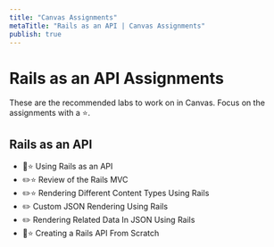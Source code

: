 ```yaml
---
title: "Canvas Assignments"
metaTitle: "Rails as an API | Canvas Assignments"
publish: true
---
```


# Rails as an API Assignments

These are the recommended labs to work on in Canvas. Focus on the assignments with a ⭐.

## Rails as an API
- 📖⭐️ Using Rails as an API
- ✏️⭐️ Review of the Rails MVC
- ✏️⭐️ Rendering Different Content Types Using Rails
- ✏️ Custom JSON Rendering Using Rails
- ✏️ Rendering Related Data In JSON Using Rails
- 📖⭐️ Creating a Rails API From Scratch
